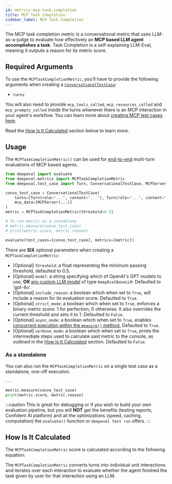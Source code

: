 ```yaml
---
id: metrics-mcp-task-completion
title: MCP Task Completion
sidebar_label: MCP Task Completion
---
```


<head>
  <link
    rel="canonical"
    href="https://deepeval.com/docs/metrics-mcp-task-completion"
  />
</head>


<MetricTagsDisplayer multiTurn={true} chatbot={true} referenceless={true} />

The MCP task completion metric is a conversational metric that uses LLM-as-a-judge to evaluate how effectively an **MCP based LLM agent accomplishes a task**. Task Completion is a self-explaining LLM-Eval, meaning it outputs a reason for its metric score.

## Required Arguments

To use the `MCPTaskCompletionMetric`, you'll have to provide the following arguments when creating a [`ConversationalTestCase`](https://www.deepeval.com/docs/evaluation-multiturn-test-cases):

- `turns`

You will also need to provide `mcp_tools_called`, `mcp_resources_called` and `mcp_prompts_called` inside the turns whenever there is an MCP interaction in your agent's workflow. You can learn more about [creating MCP test cases here](https://www.deepeval.com/docs/evaluation-mcp).

Read the [How Is It Calculated](#how-is-it-calculated) section below to learn more.

## Usage

The `MCPTaskCompletionMetric()` can be used for [end-to-end](/docs/evaluation-end-to-end-llm-evals) multi-turn evaluations of MCP based agents.

```python
from deepeval import evaluate
from deepeval.metrics import MCPTaskCompletionMetric
from deepeval.test_case import Turn, ConversationalTestCase, MCPServer

convo_test_case = ConversationalTestCase(
    turns=[Turn(role="...", content="..."), Turn(role="...", content="...")],
    mcp_data=[MCPServer(...)]
)
metric = MCPTaskCompletionMetric(threshold=0.5)

# To run metric as a standalone
# metric.measure(convo_test_case)
# print(metric.score, metric.reason)

evaluate(test_cases=[convo_test_case], metrics=[metric])
```

There are **SIX** optional parameters when creating a `MCPTaskCompletionMetric`:

- [Optional] `threshold`: a float representing the minimum passing threshold, defaulted to 0.5.
- [Optional] `model`: a string specifying which of OpenAI's GPT models to use, **OR** [any custom LLM model](/docs/metrics-introduction#using-a-custom-llm) of type `DeepEvalBaseLLM`. Defaulted to 'gpt-4o'.
- [Optional] `include_reason`: a boolean which when set to `True`, will include a reason for its evaluation score. Defaulted to `True`.
- [Optional] `strict_mode`: a boolean which when set to `True`, enforces a binary metric score: 1 for perfection, 0 otherwise. It also overrides the current threshold and sets it to 1. Defaulted to `False`.
- [Optional] `async_mode`: a boolean which when set to `True`, enables [concurrent execution within the `measure()` method.](/docs/metrics-introduction#measuring-a-metric-in-async) Defaulted to `True`.
- [Optional] `verbose_mode`: a boolean which when set to `True`, prints the intermediate steps used to calculate said metric to the console, as outlined in the [How Is It Calculated](#how-is-it-calculated) section. Defaulted to `False`.

### As a standalone

You can also run the `MCPTaskCompletionMetric` on a single test case as a standalone, one-off execution.

```python
...

metric.measure(convo_test_case)
print(metric.score, metric.reason)
```

:::caution
This is great for debugging or if you wish to build your own evaluation pipeline, but you will **NOT** get the benefits (testing reports, Confident AI platform) and all the optimizations (speed, caching, computation) the `evaluate()` function or `deepeval test run` offers.
:::

## How Is It Calculated

The `MCPTaskCompletionMetric` score is calculated according to the following equation:

<Equation formula="\text{MCP Task Completeness} = \frac{\text{Number of Tasks Satisfied in Each Interaction}}{\text{Total Number of Interactions}}" />

The `MCPTaskCompletionMetric` converts turns into individual unit interactions and iterates over each interaction to evaluate whether the agent finished the task given by user for that interaction using an LLM.
